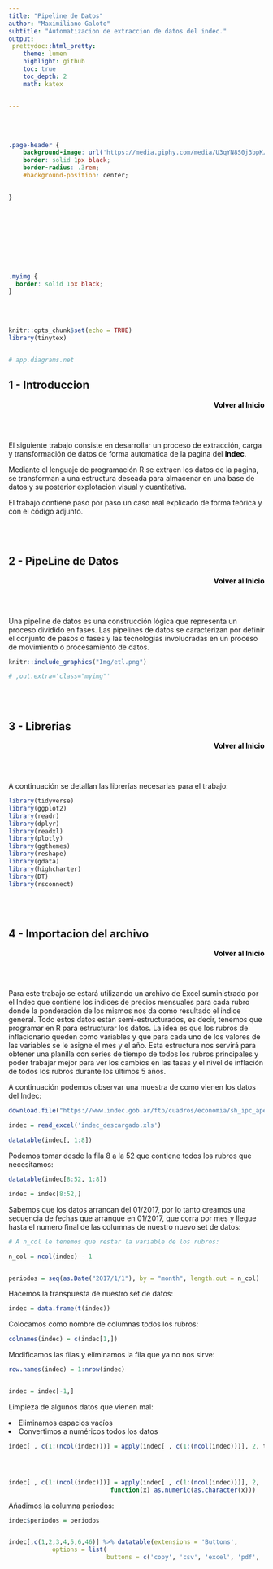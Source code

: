 ```yaml
---
title: "Pipeline de Datos"
author: "Maximiliano Galoto"
subtitle: "Automatizacion de extraccion de datos del indec."
output:
 prettydoc::html_pretty:
    theme: lumen
    highlight: github
    toc: true
    toc_depth: 2
    math: katex


---
```





<br>
</br>






```css
.page-header {
    background-image: url('https://media.giphy.com/media/U3qYN8S0j3bpK/giphy.gif');
    border: solid 1px black;
    border-radius: .3rem;
    #background-position: center;

    
}











```


```css

.myimg {
  border: solid 1px black;
}


```


<style type="text/css">




.toc .toc-box {
    padding: 1.5rem;
    background-color: #f5f5f5;
    border: solid 1px #6b6b6b;
    border-radius: .3rem;
}

a {
    color: black;
    text-decoration: none;
    font-weight: bold;
}



.main-content h2, .main-content h3, .main-content h4, .main-content h5, .main-content h6 {
    margin-top: 2rem;
    margin-bottom: 1rem;
    font-weight: 400;
    color: black;
}


.main-content h1 {
    margin-top: 2rem;
    margin-bottom: 1rem;
    font-weight: 750;
    background-image: url('https://media.giphy.com/media/U3qYN8S0j3bpK/giphy.gif');
    background-position: center;
    color: white;
    text-align: center;
    border: solid 1px black;
    border-radius: .3rem;
    background-color: #f5f5f5;
} 






.main-content table th {
    font-weight: 700;
    background-size: 100% 100%;
    background-position: center;
    color: white;
}

.main-content table td{
    padding: .5rem 1rem;
    border-bottom: 1px solid #000000;
    text-align: left;
    color: black;
}

.main-content table tr:nth-child(odd) {
    background-color: #000000;
}

.main-content table tr:nth-child(even) {
    background-color: #ffffff;
}


h1.title {
  font-size: 58px;
  color: white;
  text-align: center;
}
h3.subtitle { 
    font-size: 24px;
  font-family: "Times New Roman", Times, serif;
  color: white ;
  text-align: center;
}
h4.author { 
    font-size: 20px;
  font-family: "Times New Roman", Times, serif;
  color:white ;
  text-align: center;
}


.main-content table th {
    font-weight: 700;
    background-color: #000000;
    color: white;
}



</style>

<br>
</br>


```r
knitr::opts_chunk$set(echo = TRUE)
library(tinytex)


# app.diagrams.net

```


<div style="text-align: left" class="toc-box">
# 1 - Introduccion
</div>
<div style="text-align: right" class="toc-box">
 <a href="#top">Volver al Inicio</a>
</div>
<br>
</br>

El siguiente trabajo consiste en desarrollar un proceso de extracción, carga y transformación de datos de forma automática de la pagina del [Indec](https://www.indec.gob.ar/).

Mediante el lenguaje de programación R se extraen los datos de la pagina, se transforman a una estructura deseada para almacenar en una base de datos y su posterior explotación visual y cuantitativa.

El trabajo contiene paso por paso un caso real explicado de forma teórica y con el código adjunto.



<br>
</br>
<div style="text-align: left" class="toc-box">
# 2 - PipeLine de Datos
</div>
<div style="text-align: right" class="toc-box">
 <a href="#top">Volver al Inicio</a>
</div>
<br>
</br>



Una pipeline de datos es una construcción lógica que representa un proceso dividido en fases. Las pipelines de datos se caracterizan por definir el conjunto de pasos o fases y las tecnologías involucradas en un proceso de movimiento o procesamiento de datos.



```r
knitr::include_graphics("Img/etl.png")

# ,out.extra='class="myimg"'

```




<br>
</br>
<div style="text-align: left" class="toc-box">
# 3 - Librerias
</div>
<div style="text-align: right" class="toc-box">
 <a href="#top">Volver al Inicio</a>
</div>
<br>
</br>



A continuación se detallan las librerías necesarias para el trabajo:



```r

library(tidyverse)
library(ggplot2)
library(readr)  
library(dplyr)  
library(readxl)
library(plotly)
library(ggthemes)
library(reshape)
library(gdata)
library(highcharter)
library(DT)
library(rsconnect)

```





<br>
</br>
<div style="text-align: left" class="toc-box">
# 4 - Importacion del archivo
</div>
<div style="text-align: right" class="toc-box">
 <a href="#top">Volver al Inicio</a>
</div>
<br>
</br>


Para este trabajo se estará utilizando un archivo de Excel suministrado por el Indec que contiene los indices de precios mensuales para cada rubro donde la ponderación de los mismos nos da como resultado el indice general. Todo estos datos están semi-estructurados, es decir, tenemos que programar en R para estructurar los datos. La idea es que los rubros de inflacionario queden como variables y que para cada uno de los valores de las variables se le asigne el mes y el año. Esta estructura nos servirá para obtener una planilla con series de tiempo de todos los rubros principales y poder trabajar mejor para ver los cambios en las tasas y el nivel de inflación de todos los rubros durante los últimos 5 años.

A continuación podemos observar una muestra de como vienen los datos del Indec:


```r

download.file("https://www.indec.gob.ar/ftp/cuadros/economia/sh_ipc_aperturas.xls","indec_descargado.xls", mode="wb")

indec = read_excel('indec_descargado.xls')

datatable(indec[, 1:8])

```


Podemos tomar desde la fila 8 a la 52 que contiene todos los rubros que necesitamos:


```r

datatable(indec[8:52, 1:8])

indec = indec[8:52,]

```

Sabemos que los datos arrancan del 01/2017, por lo tanto creamos una secuencia de fechas que arranque en 01/2017, que corra por mes y llegue hasta el numero final de las columnas de nuestro nuevo set de datos:


```r

# A n_col le tenemos que restar la variable de los rubros:

n_col = ncol(indec) - 1


periodos = seq(as.Date("2017/1/1"), by = "month", length.out = n_col)


```



Hacemos la transpuesta de nuestro set de datos:


```r

indec = data.frame(t(indec))

```


Colocamos como nombre de columnas todos los rubros:

```r

colnames(indec) = c(indec[1,])

```

Modificamos las filas y eliminamos la fila que ya no nos sirve:


```r
row.names(indec) = 1:nrow(indec)


indec = indec[-1,]


```

Limpieza de algunos datos que vienen mal:

<ui>

<li>
Eliminamos espacios vacíos
</li>


<li>
Convertimos a numéricos todos los datos
</li>

</ui>

```r

indec[ , c(1:(ncol(indec)))] = apply(indec[ , c(1:(ncol(indec)))], 2, trimws )




indec[ , c(1:(ncol(indec)))] = apply(indec[ , c(1:(ncol(indec)))], 2,     
                            function(x) as.numeric(as.character(x))) 


```

Añadimos la columna periodos:

```r


indec$periodos = periodos


indec[,c(1,2,3,4,5,6,46)] %>% datatable(extensions = 'Buttons',
            options = list(
                           buttons = c('copy', 'csv', 'excel', 'pdf', 'print')))



```
